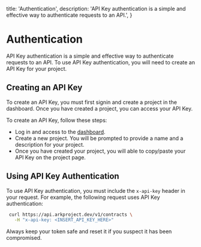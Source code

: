   title: 'Authentication',
  description:
    'API Key authentication is a simple and effective way to authenticate requests to an API.',
}

# Authentication

API Key authentication is a simple and effective way to authenticate requests to an API. To use API Key authentication, you will need to create an API Key for your project.

## Creating an API Key

To create an API Key, you must first signin and create a project in the dashboard. Once you have created a project, you can access your API Key.

To create an API Key, follow these steps:

- Log in and access to the [dashboard](https://www.arkproject.dev/dashboard).
- Create a new project. You will be prompted to provide a name and a description for your project.
- Once you have created your project, you will able to copy/paste your API Key on the project page.

## Using API Key Authentication

To use API Key authentication, you must include the `x-api-key` header in your request. For example, the following request uses API Key authentication:

```bash {{ title: 'cURL' }}
 curl https://api.arkproject.dev/v1/contracts \
   -H "x-api-key: <INSERT_API_KEY_HERE>"
```

Always keep your token safe and reset it if you suspect it has been compromised.
